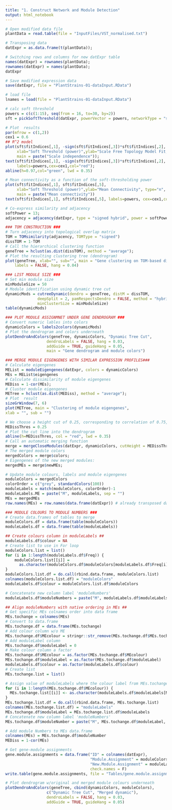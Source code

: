 ```yaml
---
title: "1. Construct Network and Module Detection"
output: html_notebook
---
```


```r
# Open modified data file
plantData = read.table(file = "InputFiles/VST_normalised.txt")

# Transposing data
datExpr = as.data.frame(t(plantData));

# Switching rows and columns for new datExpr table
names(datExpr) = rownames(plantData);
rownames(datExpr) = names(plantData);
datExpr

# Save modified expression data
save(datExpr, file = "PlantStrains-01-dataInput.RData")

# load file
lnames = load(file = "PlantStrains-01-dataInput.RData")

# calc soft threshold
powers = c(c(1:15), seq(from = 16, to=30, by=2))
sft = pickSoftThreshold(datExpr, powerVector = powers, networkType = "signed hybrid", verbose = 5)

# Plot  results
par(mfrow = c(1,2))
cex1 = 0.6
## R^2 model
plot(sft$fitIndices[,1], -sign(sft$fitIndices[,3])*sft$fitIndices[,2],
     xlab="Soft Threshold (power)",ylab="Scale Free Topology Model Fit,signed R^2",type="n",
     main = paste("Scale independence"));
text(sft$fitIndices[,1], -sign(sft$fitIndices[,3])*sft$fitIndices[,2],
     labels=powers,cex=cex1,col="red");
abline(h=0.97,col="green", lwd = 0.35)

# Mean connectivity as a function of the soft-thresholding power
plot(sft$fitIndices[,1], sft$fitIndices[,5],
     xlab="Soft Threshold (power)",ylab="Mean Connectivity", type="n",
     main = paste("Mean connectivity"))
text(sft$fitIndices[,1], sft$fitIndices[,5], labels=powers, cex=cex1,col="red")
```

```r
# Co-express similarity and adjacency
softPower = 13;
adjacency = adjacency(datExpr, type = "signed hybrid", power = softPower);
```

```r
### TOM CONSTRUCTION ###
# Turn adjacency into topological overlap matrix
TOM = TOMsimilarity(adjacency, TOMType = "signed")
dissTOM = 1-TOM
# Call the hierarchical clustering function
geneTree = hclust(as.dist(dissTOM), method = "average");
# Plot the resulting clustering tree (dendrogram)
plot(geneTree, xlab="", sub="", main = "Gene clustering on TOM-based dissimilarity",
    labels = FALSE, hang = 0.04)
```

```r
### LIST MODULE SIZE ###
# Set min module size
minModuleSize = 50
# Module identification using dynamic tree cut
dynamicMods = cutreeDynamic(dendro = geneTree, distM = dissTOM,
              deepSplit = 2, pamRespectsDendro = FALSE, method = "hybrid",
              minClusterSize = minModuleSize)
table(dynamicMods)
```

```r
### PLOT MODULE ASSIGNMNET UNDER GENE DENDROGRAM ###
# Convert numeric lables into colors
dynamicColors = labels2colors(dynamicMods)
# Plot the dendrogram and colors underneath
plotDendroAndColors(geneTree, dynamicColors, "Dynamic Tree Cut",
                  dendroLabels = FALSE, hang = 0.03,
                  addGuide = TRUE, guideHang = 0.05,
                  main = "Gene dendrogram and module colors")
```

```r
### MERGE MODULE EIGENGENES WITH SIMILAR EXPRESSION PROFILES###
# Calculate eigengenes
MEList = moduleEigengenes(datExpr, colors = dynamicColors)
MEs = MEList$eigengenes
# Calculate dissimilarity of module eigengenes
MEDiss = 1-cor(MEs);
# Cluster module eigengenes
METree = hclust(as.dist(MEDiss), method = "average");
# Plot  result
sizeGrWindow(7, 6)
plot(METree, main = "Clustering of module eigengenes",
xlab = "", sub = "")

# We choose a height cut of 0.25, corresponding to correlation of 0.75, to merge
MEDissThres = 0.25
# Plot the cut line into the dendrogram
abline(h=MEDissThres, col = "red", lwd = 0.35)
# Call an automatic merging function
merge = mergeCloseModules(datExpr, dynamicColors, cutHeight = MEDissThres, verbose = 3)
# The merged module colors
mergedColors = merge$colors;
# Eigengenes of the new merged modules:
mergedMEs = merge$newMEs;
```

```r
# Update module colours, labels and module eigengenes
moduleColors = mergedColors
colorOrder = c("grey", standardColors(100)) 
moduleLabels = match(moduleColors, colorOrder)-1
moduleLabels.ME = paste("M", moduleLabels, sep = "")
MEs = mergedMEs
row.names(MEs) = row.names(data.frame(datExpr)) # already transposed data so no need to switch col/rows

### MODULE COLOURS TO MODULE NUMBERS ###
# Create data.frames of tables to merge
moduleColors.df = data.frame(table(moduleColors))
moduleLabels.df = data.frame(table(moduleLabels))

## Create colours column in moduleLabels ##
moduleLabels.df$colour = NA
# Create list to use in For loop
moduleColors.list = list()
for (i in 1:length(moduleLabels.df$Freq)) {
    moduleColors.list[[i]] = 
      as.character(moduleColors.df$moduleColors[moduleLabels.df$Freq[i] == moduleColors.df$Freq])
}
moduleColors.list.df = do.call(rbind.data.frame, moduleColors.list)
colnames(moduleColors.list.df) = "moduleColors"
moduleLabels.df$colour = moduleColors.list.df$moduleColors

# Concatenate new column label 'moduleNumbers'
moduleLabels.df$moduleNumbers = paste("M", moduleLabels.df$moduleLabels, sep = "")

## Align moduleNumbers with native ordering in MEs ##
# Get specific MEs colnames order into data frame
MEs.tochange = colnames(MEs)
# Convert to data.frame
MEs.tochange.df = data.frame(MEs.tochange)
# Add colour column w/o ME
MEs.tochange.df$MEcolour = stringr::str_remove(MEs.tochange.df$MEs.tochange, "ME")
# Add moduleLabel column
MEs.tochange.df$moduleLabel = 0
# Make colour column a factor
MEs.tochange.df$MEcolour = as.factor(MEs.tochange.df$MEcolour)
MEs.tochange.df$moduleLabel = as.factor(MEs.tochange.df$moduleLabel)
moduleLabels.df$colour = as.factor(moduleLabels.df$colour)
# Create list
MEs.tochange.list = list()

# Assign value of moduleLabels where the colour label from MEs.tochange.df matches moduleLabels.df
for (i in 1:length(MEs.tochange.df$MEcolour)) {
  MEs.tochange.list[[i]] <- as.character(moduleLabels.df$moduleLabels[MEs.tochange.df$MEcolour[i] == moduleLabels.df$colour])
}
MEs.tochange.list.df = do.call(rbind.data.frame, MEs.tochange.list)
colnames(MEs.tochange.list.df) = "moduleLabels"
MEs.tochange.df$moduleLabel = MEs.tochange.list.df$moduleLabels
# Concatenate new column label 'moduleNumbers'
MEs.tochange.df$moduleNumber = paste("M", MEs.tochange.df$moduleLabel, sep = "")

# Add module Numbers to MEs data.frame
colnames(MEs) = MEs.tochange.df$moduleNumber
MEDiss = 1-cor(MEs)

# Get gene-module assignments
gene.module.assignments = data.frame("ID" = colnames(datExpr),
                                     "Module.Assignment" = moduleColors,
                                     "New.Module.Assignment" = moduleLabels.ME,
                                     check.names = F)
write.table(gene.module.assignments, file = "Tables/gene.module.assignments.txt", sep = "\t")
```

```r
# Plot dendrogram w/original and merged module colours underneath
plotDendroAndColors(geneTree, cbind(dynamicColors, moduleColors),
                  c("Dynamic Tree Cut", "Merged dynamic"),
                  dendroLabels = FALSE, hang = 0.03,
                  addGuide = TRUE, guideHang = 0.05)
```